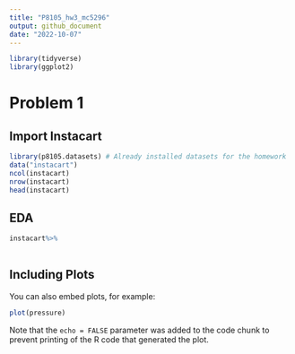 ```yaml
---
title: "P8105_hw3_mc5296"
output: github_document
date: "2022-10-07"
---
```

```r
library(tidyverse)
library(ggplot2)
```

# Problem 1
## Import Instacart
```r
library(p8105.datasets) # Already installed datasets for the homework
data("instacart")
ncol(instacart)
nrow(instacart)
head(instacart)
```

## EDA
```r
instacart%>%
  
```

## Including Plots

You can also embed plots, for example:

```r
plot(pressure)
```

Note that the `echo = FALSE` parameter was added to the code chunk to prevent printing of the R code that generated the plot.

